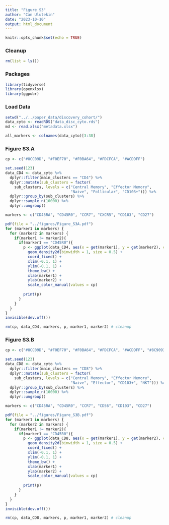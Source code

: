 ```yaml
---
title: "Figure S3"
author: "Can Ulutekin"
date: "2023-10-10"
output: html_document
---
```


```r
knitr::opts_chunk$set(echo = TRUE)
```

### Cleanup

```r
rm(list = ls())
```

### Packages

```r
library(tidyverse)
library(openxlsx)
library(ggpubr)
```

### Load Data

```r
setwd("../../paper_data/discovery_cohort/")
data_cyto <- readRDS("data_disc_cyto.rds")
md <- read.xlsx("metadata.xlsx")

all_markers <- colnames(data_cyto)[3:38]
```

### Figure S3.A

```r
cp <- c("#8CC09D", "#F0EF70", "#F0BA64", "#FDCFCA", "#ACDDFF")

set.seed(123)
data_CD4 <- data_cyto %>%
  dplyr::filter(main_clusters == "CD4") %>%
  dplyr::mutate(sub_clusters = factor(
    sub_clusters, levels = c("Central Memory", "Effector Memory",
                             "Naive", "Follicular", "CD103+"))) %>%
  dplyr::group_by(sub_clusters) %>%
  dplyr::sample_n(10000) %>%
  dplyr::ungroup()

markers <- c("CD45RA", "CD45R0", "CCR7", "CXCR5", "CD103", "CD27")

pdf(file = "../figures/Figure_S3A.pdf")
for (marker1 in markers) {
  for (marker2 in markers) {
    if(marker1 != marker2){
      if(marker1 == "CD45R0"){
        p <- ggplot(data_CD4, aes(x = get(marker1), y = get(marker2), color = sub_clusters)) +
          geom_density2d(binwidth = 1, size = 0.5) +
          coord_fixed() +
          xlim(-0.1, 1) +
          ylim(-0.1, 1) +
          theme_bw() +
          xlab(marker1) +
          ylab(marker2) +
          scale_color_manual(values = cp)
        
        print(p)
      }
    }
  }
}
invisible(dev.off())

rm(cp, data_CD4, markers, p, marker1, marker2) # cleanup
```

### Figure S3.B

```r
cp <- c("#8CC09D", "#F0EF70", "#F0BA64", "#FDCFCA", "#ACDDFF", "#8C9093")

set.seed(123)
data_CD8 <- data_cyto %>%
  dplyr::filter(main_clusters == "CD8") %>%
  dplyr::mutate(sub_clusters = factor(
    sub_clusters, levels = c("Central Memory", "Effector Memory",
                             "Naive", "Effector", "CD103+", "NKT"))) %>%
  dplyr::group_by(sub_clusters) %>%
  dplyr::sample_n(10000) %>%
  dplyr::ungroup()

markers <- c("CD45RA", "CD45R0", "CCR7", "CD56", "CD103", "CD27")

pdf(file = "../figures/Figure_S3B.pdf")
for (marker1 in markers) {
  for (marker2 in markers) {
    if(marker1 != marker2){
      if(marker1 == "CD45R0"){
        p <- ggplot(data_CD8, aes(x = get(marker1), y = get(marker2), color = sub_clusters)) +
          geom_density2d(binwidth = 1, size = 0.5) +
          coord_fixed() +
          xlim(-0.1, 1) +
          ylim(-0.1, 1) +
          theme_bw() +
          xlab(marker1) +
          ylab(marker2) +
          scale_color_manual(values = cp)
        
        print(p)
      }
    }
  }
}
invisible(dev.off())

rm(cp, data_CD8, markers, p, marker1, marker2) # cleanup
```